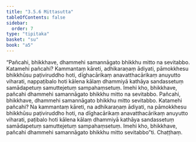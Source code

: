 ```yaml
---
title: "3.5.6 Mittasutta"
tableOfContents: false
sidebar:
  order: 7
type: "tipitaka"
basket: "su"
book: "a5"
---
```



<DynamicBreadcrumb />

<Division number="146" book="a5">

<Paragraph number="851" book="a5">
“Pañcahi, bhikkhave, dhammehi samannāgato bhikkhu mitto na sevitabbo. Katamehi pañcahi? Kammantaṃ kāreti, adhikaraṇaṃ ādiyati, pāmokkhesu bhikkhūsu paṭiviruddho hoti, dīghacārikaṃ anavatthacārikaṃ anuyutto viharati, nappaṭibalo hoti kālena kālaṃ dhammiyā kathāya sandassetuṃ samādapetuṃ samuttejetuṃ sampahaṃsetuṃ. Imehi kho, bhikkhave, pañcahi dhammehi samannāgato bhikkhu mitto na sevitabbo.
</Paragraph>

<Paragraph number="852" book="a5">
Pañcahi, bhikkhave, dhammehi samannāgato bhikkhu mitto sevitabbo. Katamehi pañcahi? Na kammantaṃ kāreti, na adhikaraṇaṃ ādiyati, na pāmokkhesu bhikkhūsu paṭiviruddho hoti, na dīghacārikaṃ anavatthacārikaṃ anuyutto viharati, paṭibalo hoti kālena kālaṃ dhammiyā kathāya sandassetuṃ samādapetuṃ samuttejetuṃ sampahaṃsetuṃ. Imehi kho, bhikkhave, pañcahi dhammehi samannāgato bhikkhu mitto sevitabbo”ti.

</Paragraph>
</Division>

<Paragraph number="853" type="center" book="a5">
Chaṭṭhaṃ.
</Paragraph>